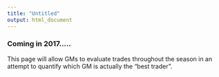 ```yaml
---
title: "Untitled"
output: html_document
---
```


### Coming in 2017.....
This page will allow GMs to evaluate trades throughout the season in an attempt to quantify which GM is actually the "best trader".   